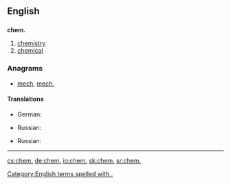 ==English==

==={{abbreviation-old}}===
'''chem.'''

# [[chemistry]]
# [[chemical]]

===Anagrams===
* [[mech#English|mech]], [[mech.#English|mech.]]

====Translations====
{{trans-top|chemistry}}
* German: {{t|de|Chem.}}
{{trans-mid}}
* Russian: {{t|ru|хим.|tr=xim.}}
{{trans-bottom}}

{{trans-top|chemical}}
* Russian: {{t|ru|хим.|tr=xim.}}
{{trans-mid}}
{{trans-bottom}}

[[Category:English terms spelled with .]]
----

[[cs:chem.]]
[[de:chem.]]
[[io:chem.]]
[[sk:chem.]]
[[sr:chem.]]